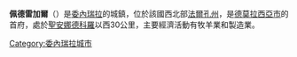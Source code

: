 {{coord|11|1|12|N|70|7|4|W|type:city|display=title}}

'''佩德雷加爾'''（{{lang-es|Pedregal}}）是[[委內瑞拉|委內瑞拉]]的城鎮，位於該國西北部[[法爾孔州|法爾孔州]]，是[[德莫拉西亞市|德莫拉西亞市]]的首府，處於[[聖安娜德科羅|聖安娜德科羅]]以西30公里，主要經濟活動有牧羊業和製造業。

{{Venezuela-geo-stub}}
[[Category:委內瑞拉城市|Category:委內瑞拉城市]]